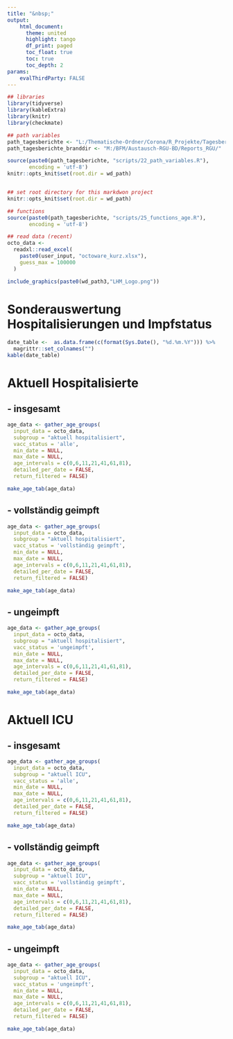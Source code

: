 ```yaml
---
title: "&nbsp;"
output:
    html_document:
      theme: united
      highlight: tango
      df_print: paged
      toc_float: true
      toc: true
      toc_depth: 2
params:
    evalThirdParty: FALSE
---
```


```r

## libraries
library(tidyverse)
library(kableExtra)
library(knitr)
library(checkmate)

## path variables
path_tagesberichte <- "L:/Thematische-Ordner/Corona/R_Projekte/Tagesbericht/"
path_tagesberichte_branddir <- "M:/BFM/Austausch-RGU-BD/Reports_RGU/"

source(paste0(path_tagesberichte, "scripts/22_path_variables.R"),
       encoding = 'utf-8')
knitr::opts_knit$set(root.dir = wd_path)


## set root directory for this markdwon project
knitr::opts_knit$set(root.dir = wd_path)

## functions
source(paste0(path_tagesberichte, "scripts/25_functions_age.R"),
       encoding = 'utf-8')

## read data (recent)
octo_data <-
  readxl::read_excel(
    paste0(user_input, "octoware_kurz.xlsx"),
    guess_max = 100000
  )

```

```r
include_graphics(paste0(wd_path3,"LHM_Logo.png"))
```

# Sonderauswertung Hospitalisierungen und Impfstatus

```r

date_table <-  as.data.frame(c(format(Sys.Date(), "%d.%m.%Y"))) %>%
  magrittr::set_colnames("")
kable(date_table)
```


# Aktuell Hospitalisierte

## - insgesamt
```r

age_data <- gather_age_groups(
  input_data = octo_data,
  subgroup = "aktuell hospitalisiert",
  vacc_status = 'alle',
  min_date = NULL,
  max_date = NULL,
  age_intervals = c(0,6,11,21,41,61,81),
  detailed_per_date = FALSE,
  return_filtered = FALSE)

make_age_tab(age_data)

```

## - vollständig geimpft
```r

age_data <- gather_age_groups(
  input_data = octo_data,
  subgroup = "aktuell hospitalisiert",
  vacc_status = 'vollständig geimpft',
  min_date = NULL,
  max_date = NULL,
  age_intervals = c(0,6,11,21,41,61,81),
  detailed_per_date = FALSE,
  return_filtered = FALSE)

make_age_tab(age_data)

```

## - ungeimpft
```r

age_data <- gather_age_groups(
  input_data = octo_data,
  subgroup = "aktuell hospitalisiert",
  vacc_status = 'ungeimpft',
  min_date = NULL,
  max_date = NULL,
  age_intervals = c(0,6,11,21,41,61,81),
  detailed_per_date = FALSE,
  return_filtered = FALSE)

make_age_tab(age_data)

```

# Aktuell ICU

## - insgesamt
```r

age_data <- gather_age_groups(
  input_data = octo_data,
  subgroup = "aktuell ICU",
  vacc_status = 'alle',
  min_date = NULL,
  max_date = NULL,
  age_intervals = c(0,6,11,21,41,61,81),
  detailed_per_date = FALSE,
  return_filtered = FALSE)

make_age_tab(age_data)

```


## - vollständig geimpft
```r

age_data <- gather_age_groups(
  input_data = octo_data,
  subgroup = "aktuell ICU",
  vacc_status = 'vollständig geimpft',
  min_date = NULL,
  max_date = NULL,
  age_intervals = c(0,6,11,21,41,61,81),
  detailed_per_date = FALSE,
  return_filtered = FALSE)

make_age_tab(age_data)

```


## - ungeimpft
```r

age_data <- gather_age_groups(
  input_data = octo_data,
  subgroup = "aktuell ICU",
  vacc_status = 'ungeimpft',
  min_date = NULL,
  max_date = NULL,
  age_intervals = c(0,6,11,21,41,61,81),
  detailed_per_date = FALSE,
  return_filtered = FALSE)

make_age_tab(age_data)

```
